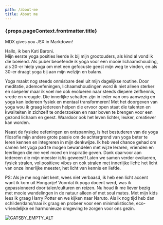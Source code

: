 ```yaml
---
path: /about-me
title: About me
---
```



<h3>{props.pageContext.frontmatter.title}</h3>

<Message>MDX gives you JSX in Markdown!</Message>

Hallo, ik ben Kati Baroni.<br/>
Mijn eerste yoga posities leerde ik bij mijn grootouders, als kind al vond ik die boeiend. Als puber beoefende ik yoga voor een mooie lichaamshouding, als 20-er hielp yoga om met een gefocuste geest mijn weg te vinden, en als 30-er draagt yoga bij aan mijn welzijn en balans.

Yoga maakt nog steeds onmisbare deel uit mijn dagelijkse routine. Door meditatie, ademoefeningen, lichaamshoudingen word ik niet alleen sterker en soepeler maar ik voel me ook evolueren naar steeds diepere zelfkennis, vrede en vreugde. Die innerlijke schatten zijn in ieder van ons aanwezig en yoga kan iedereen fysiek en mentaal transformeren!
Met het doorgeven van yoga wou ik graag iedereen helpen die ervoor open staat die talenten en kwaliteiten in zichzelf te onderzoeken en naar boven te brengen voor een gezond lichaam en geest. Waardoor ook het leven lichter, leuker, creatiever kan worden.

Naast de fysieke oefeningen en ontspanning, is het bestuderen van de yoga filosofie mijn andere grote passie om de achtergrond van yoga beter te leren kennen en integreren in mijn denkwijze. 
Ik heb veel chance gehad om samen het yoga pad te mogen bewandelen met wijze leraren, vrienden en leerlingen die me veel moed en inspiratie geven. Dank daarvoor aan iedereen die mijn meester is/is geweest!
Laten we samen verder evolueren, fysiek stralen, vol positieve vibes en ook stralen met innerlijke licht: het licht van onze innerlijke meester, het licht van kennis en liefde.

PS: Als je me nog niet kent, wees niet verbaasd, ik heb een licht accent want ik kom uit Hongarije! Voordat ik yoga docent werd, was ik gepassioneerd door talen/culturen en reizen. Nu houd ik me liever bezig met mooie wandelingen in de natuur alleen of met soul mates. Met mijn kids lees ik graag Harry Potter en we kijken naar Naruto. Als ik nog tijd heb dan schilder/dans/naai ik graag en probeer voor een minimalistische, eco-vriendelijke en harmonieuze omgeving te zorgen voor ons gezin. 

![GATSBY_EMPTY_ALT](../images/kati.jpg)
